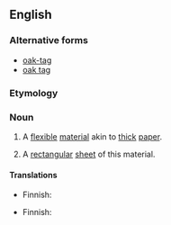{{also|oak-tag|oak tag}}
==English==

===Alternative forms===
* [[oak-tag]]
* [[oak tag]]

===Etymology===
{{rfe|en}}

===Noun===
{{en-noun|~}}

# {{lb|en|uncountable}} A [[flexible]] [[material]] akin to [[thick]] [[paper]].
# {{lb|en|countable}} A [[rectangular]] [[sheet]] of this material.

====Translations====
{{trans-top|flexible material}}
* Finnish: {{t+|fi|kartonki}}
{{trans-mid}}
{{trans-bottom}}

{{trans-top|sheet of that material}}
* Finnish: {{t+|fi|kartonki}}
{{trans-mid}}
{{trans-bottom}}